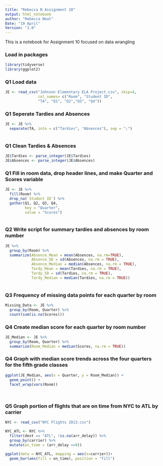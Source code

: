 ---
title: "Rebecca N Assignment 10"
output: html_notebook
author: "Rebecca Neal"
Date: "19 April"
Version: "1.0"
---

This is a notebook for Assignment 10 focused on data wrangling

### Load in packages
```{r include=FALSE}
library(tidyverse)
library(ggplot2)
```

### Q1 Load data
```{r}
JE <- read_csv("Johnson Elementary ELA Project.csv", skip=4,
               col_names= c("Room", "Student ID", 
               "TA", "Q1", "Q2","Q3", "Q4"))
```

### Q1 Seperate Tardies and Absences
```{r}
JE <- JE %>%
  separate(TA, into = c("Tardies", "Absences"), sep = ";") 
  
```

### Q1 Clean Tardies & Absences
```{r}
JE$Tardies <- parse_integer(JE$Tardies)
JE$Absences <- parse_integer(JE$Absences)
```

### Q1 Fill in room data, drop header lines, and make Quarter and Scores variable
```{r}
JE <- JE %>%
  fill(Room) %>%
  drop_na(`Student ID`) %>%
  gather(Q1, Q2, Q3, Q4,
         key = "Quarter",
         value = "Scores")
  
```

### Q2 Write script for summary tardies and absences by room number
```{r}
JE %>%
  group_by(Room) %>%
  summarize(Absence_Mean = mean(Absences, na.rm=TRUE),
            Absence_SD = sd(Absences, na.rm = TRUE),
            Absence_Median = median(Absences, na.rm = TRUE),
            Tardy_Mean = mean(Tardies, na.rm = TRUE),
            Tardy_SD = sd(Tardies, na.rm = TRUE),
            Tardy_Median = median(Tardies, na.rm = TRUE))
            
```

### Q3 Frequency of missing data points for each quarter by room
```{r}
Missing_Data <- JE %>%
  group_by(Room, Quarter) %>%
  count(sum(is.na(Scores)))
```


### Q4 Create median score for each quarter by room number
```{r}
JE_Median <- JE %>%
  group_by(Room, Quarter) %>%
  summarize(Room_Median = median(Scores, na.rm = TRUE))
```


### Q4 Graph with median score trends across the four quarters for the fifth grade classes
```{r}
ggplot(JE_Median, aes(x = Quarter, y = Room_Median)) +
  geom_point() +
  facet_wrap(vars(Room))
  
  
```

### Q5 Graph portion of flights that are on time from NYC to ATL by carrier
```{r}
NYC <- read_csv("NYC Flights 2013.csv")
```

```{r}
NYC_ATL <- NYC %>%
  filter(dest == "ATL", !is.na(arr_delay)) %>%
  group_by(carrier) %>%
  mutate(on_time = (arr_delay <=0))
```



```{r}
ggplot(data = NYC_ATL, mapping = aes(x=carrier))+
  geom_bar(aes(fill = on_time), position = "fill")
```













